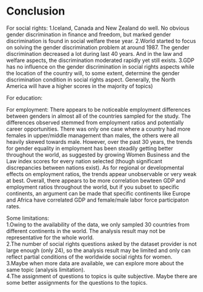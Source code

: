 # Conclusion

For social rights:
1.Iceland, Canada and New Zealand do well. No obvious gender discrimination in finance and freedom, but marked gender discrimination is found in social welfare these year. 
2.World started to focus on solving the gender discrimination problem at around 1987. The gender discrimination decreased a lot during last 40 years. And in the law and welfare aspects, the discrimination moderated rapidly yet still exists. 
3.GDP has no influence on the gender discrimination in social rights aspects while the location of the country will, to some extent, determine the gender discrimination condition in social rights aspect. Generally, the North America will have a higher scores in the majority of topics)
  
For education:  

  
For employment: 
There appears to be noticeable employment differences between genders in almost all of the countries sampled for the study. The differences observed stemmed from employment ratios and potentially career opportunities. There was only one case where a country had more females in upper/middle management than males, the others were all heavily skewed towards male. However, over the past 30 years, the trends for gender equality in employment has been steadily getting better throughout the world, as suggested by growing Women Business and the Law index scores for every nation selected (though significant discrepancies between nations exist). As for regional or developmental effects on employment ratios, the trends appear unobservable or very weak at best. Overall, there appears to be more correlation bewteen GDP and employment ratios throughout the world, but if you subset to specific continents, an argument can be made that specific continents like Europe and Africa have correlated GDP and female/male labor force participaton rates.

Some limitations:  
1.Owing to the availability of the data, we only sampled 30 countries from different continents in the world. The analysis result may not be representative for the whole world.  
2.The number of social rights questions asked by the dataset provider is not large enough (only 24), so the analysis result may be limited and only can reflect partial conditions of the worldwide social rights for women.  
3.Maybe when more data are available, we can explore more about the same topic (analysis limitation).  
4.The assignment of questions to topics is quite subjective. Maybe there are some better assignments for the questions to the topics.  